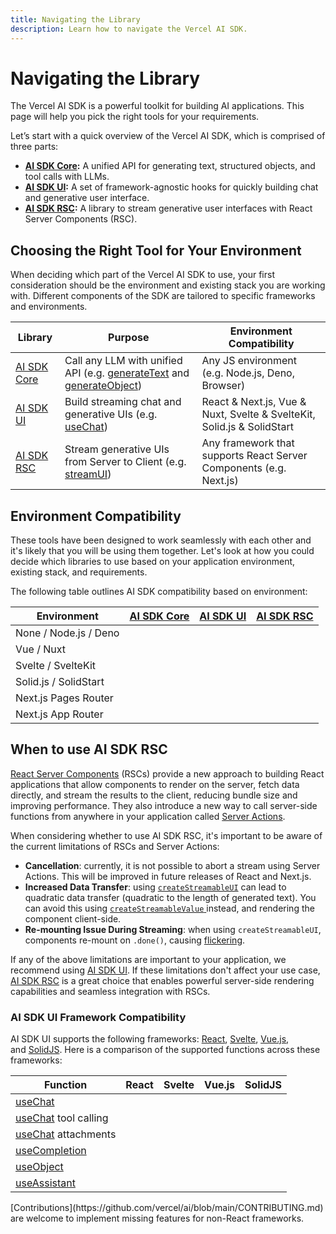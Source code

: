 ```yaml
---
title: Navigating the Library
description: Learn how to navigate the Vercel AI SDK.
---
```


# Navigating the Library

The Vercel AI SDK is a powerful toolkit for building AI applications. This page will help you pick the right tools for your requirements.

Let’s start with a quick overview of the Vercel AI SDK, which is comprised of three parts:

- **[AI SDK Core](/docs/ai-sdk-core/overview):** A unified API for generating text, structured objects, and tool calls with LLMs.
- **[AI SDK UI](/docs/ai-sdk-ui/overview):** A set of framework-agnostic hooks for quickly building chat and generative user interface.
- **[AI SDK RSC](/docs/ai-sdk-rsc/overview):** A library to stream generative user interfaces with React Server Components (RSC).

## Choosing the Right Tool for Your Environment

When deciding which part of the Vercel AI SDK to use, your first consideration should be the environment and existing stack you are working with. Different components of the SDK are tailored to specific frameworks and environments.

| Library                                   | Purpose                                                                                                                                                          | Environment Compatibility                                              |
| ----------------------------------------- | ---------------------------------------------------------------------------------------------------------------------------------------------------------------- | ---------------------------------------------------------------------- |
| [AI SDK Core](/docs/ai-sdk-core/overview) | Call any LLM with unified API (e.g. [generateText](/docs/reference/ai-sdk-core/generate-text) and [generateObject](/docs/reference/ai-sdk-core/generate-object)) | Any JS environment (e.g. Node.js, Deno, Browser)                       |
| [AI SDK UI](/docs/ai-sdk-ui/overview)     | Build streaming chat and generative UIs (e.g. [useChat](/docs/reference/ai-sdk-ui/use-chat))                                                                     | React & Next.js, Vue & Nuxt, Svelte & SvelteKit, Solid.js & SolidStart |
| [AI SDK RSC](/docs/ai-sdk-rsc/overview)   | Stream generative UIs from Server to Client (e.g. [streamUI](/docs/reference/ai-sdk-rsc/stream-ui))                                                              | Any framework that supports React Server Components (e.g. Next.js)     |

## Environment Compatibility

These tools have been designed to work seamlessly with each other and it's likely that you will be using them together. Let's look at how you could decide which libraries to use based on your application environment, existing stack, and requirements.

The following table outlines AI SDK compatibility based on environment:

| Environment           | [AI SDK Core](/docs/ai-sdk-core/overview) | [AI SDK UI](/docs/ai-sdk-ui/overview) | [AI SDK RSC](/docs/ai-sdk-rsc/overview) |
| --------------------- | ----------------------------------------- | ------------------------------------- | --------------------------------------- |
| None / Node.js / Deno | <Check size={18} />                       | <Cross size={18} />                   | <Cross size={18} />                     |
| Vue / Nuxt            | <Check size={18} />                       | <Check size={18} />                   | <Cross size={18} />                     |
| Svelte / SvelteKit    | <Check size={18} />                       | <Check size={18} />                   | <Cross size={18} />                     |
| Solid.js / SolidStart | <Check size={18} />                       | <Check size={18} />                   | <Cross size={18} />                     |
| Next.js Pages Router  | <Check size={18} />                       | <Check size={18} />                   | <Cross size={18} />                     |
| Next.js App Router    | <Check size={18} />                       | <Check size={18} />                   | <Check size={18} />                     |

## When to use AI SDK RSC

[React Server Components](https://nextjs.org/docs/app/building-your-application/rendering/server-components) (RSCs) provide a new approach to building React applications that allow components to render on the server, fetch data directly, and stream the results to the client, reducing bundle size and improving performance. They also introduce a new way to call server-side functions from anywhere in your application called [Server Actions](https://nextjs.org/docs/app/building-your-application/data-fetching/server-actions-and-mutations).

When considering whether to use AI SDK RSC, it's important to be aware of the current limitations of RSCs and Server Actions:

- **Cancellation**: currently, it is not possible to abort a stream using Server Actions. This will be improved in future releases of React and Next.js.
- **Increased Data Transfer**: using [`createStreamableUI`](/docs/reference/ai-sdk-rsc/create-streamable-ui) can lead to quadratic data transfer (quadratic to the length of generated text). You can avoid this using [ `createStreamableValue` ](/docs/reference/ai-sdk-rsc/create-streamable-value) instead, and rendering the component client-side.
- **Re-mounting Issue During Streaming**: when using `createStreamableUI`, components re-mount on `.done()`, causing [flickering](https://github.com/vercel/ai/issues/2232).

If any of the above limitations are important to your application, we recommend using [AI SDK UI](/docs/ai-sdk-ui/overview). If these limitations don't affect your use case, [AI SDK RSC](/docs/ai-sdk-rsc/overview) is a great choice that enables powerful server-side rendering capabilities and seamless integration with RSCs.

### AI SDK UI Framework Compatibility

AI SDK UI supports the following frameworks: [React](https://react.dev/), [Svelte](https://svelte.dev/), [Vue.js](https://vuejs.org/), and [SolidJS](https://www.solidjs.com/). Here is a comparison of the supported functions across these frameworks:

| Function                                                   | React               | Svelte              | Vue.js              | SolidJS             |
| ---------------------------------------------------------- | ------------------- | ------------------- | ------------------- | ------------------- |
| [useChat](/docs/reference/ai-sdk-ui/use-chat)              | <Check size={18} /> | <Check size={18} /> | <Check size={18} /> | <Check size={18} /> |
| [useChat](/docs/reference/ai-sdk-ui/use-chat) tool calling | <Check size={18} /> | <Cross size={18} /> | <Cross size={18} /> | <Check size={18} /> |
| [useChat](/docs/reference/ai-sdk-ui/use-chat) attachments  | <Check size={18} /> | <Cross size={18} /> | <Cross size={18} /> | <Cross size={18} /> |
| [useCompletion](/docs/reference/ai-sdk-ui/use-completion)  | <Check size={18} /> | <Check size={18} /> | <Check size={18} /> | <Check size={18} /> |
| [useObject](/docs/reference/ai-sdk-ui/use-object)          | <Check size={18} /> | <Cross size={18} /> | <Cross size={18} /> | <Cross size={18} /> |
| [useAssistant](/docs/reference/ai-sdk-ui/use-assistant)    | <Check size={18} /> | <Check size={18} /> | <Check size={18} /> | <Cross size={18} /> |

<Note>
  [Contributions](https://github.com/vercel/ai/blob/main/CONTRIBUTING.md) are
  welcome to implement missing features for non-React frameworks.
</Note>
